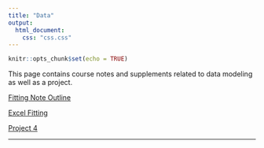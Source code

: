 ```yaml
---
title: "Data"
output:
  html_document:
    css: "css.css"
---
```


```r
knitr::opts_chunk$set(echo = TRUE)
```

This page contains course notes and supplements related to data modeling as well as a project.

[Fitting Note Outline](https://drive.google.com/file/d/1MymlkC2ffIkSTbKDGu0qAdIzMYNQIhEE/view?usp=sharing)

[Excel Fitting](https://docs.google.com/spreadsheets/d/187DNLs5kVDSJ2wTR8rBlB5bc1qlHWZNi/edit?usp=sharing&ouid=101085786338866865565&rtpof=true&sd=true)

[Project 4](https://drive.google.com/file/d/1_-zEGh83qRbZRfAb-X7bR_Hx94LNn1_S/view?usp=sharing)

__________